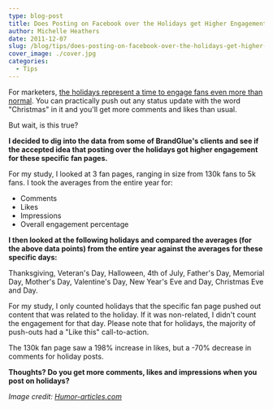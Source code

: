 ```yaml
---
type: blog-post
title: Does Posting on Facebook over the Holidays get Higher Engagement?
author: Michelle Heathers
date: 2011-12-07
slug: /blog/tips/does-posting-on-facebook-over-the-holidays-get-higher-engagement
cover_image: ./cover.jpg
categories:
  - Tips
---
```


For marketers, [the holidays represent a time to engage fans even more than normal][1]. You can practically push out any status update with the word "Christmas" in it and you'll get more comments and likes than usual.

But wait, is this true?

**I decided to dig into the data from some of BrandGlue's clients and see if the accepted idea that posting over the holidays got higher engagement for these specific fan pages.**

For my study, I looked at 3 fan pages, ranging in size from 130k fans to 5k fans. I took the averages from the entire year for:

- Comments
- Likes
- Impressions
- Overall engagement percentage

**I then looked at the following holidays and compared the averages (for the above data points) from the entire year against the averages for these specific days:**

Thanksgiving, Veteran's Day, Halloween, 4th of July, Father's Day, Memorial Day, Mother's Day, Valentine's Day, New Year's Eve and Day, Christmas Eve and Day.

For my study, I only counted holidays that the specific fan page pushed out content that was related to the holiday. If it was non-related, I didn't count the engagement for that day. Please note that for holidays, the majority of push-outs had a "Like this" call-to-action.

The 130k fan page saw a 198% increase in likes, but a -70% decrease in comments for holiday posts.

**Thoughts? Do you get more comments, likes and impressions when you post on holidays?**

_Image credit: [Humor-articles.com][2]_

[1]: http://blog.wildfireapp.com/2011/11/14/10-tips-for-a-sharp-facebook-messaging-strategy-for-the-holidays/
[2]: http://www.humor-articles.com/bad-christmas-sweaters/
